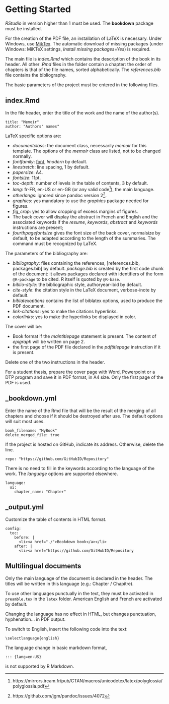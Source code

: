 # Getting Started {#getting_started}

_RStudio_ in version higher than 1 must be used.
The **bookdown** package must be installed.

For the creation of the PDF file, an installation of LaTeX is necessary.
Under Windows, use [MikTex](https://miktex.org/download).
The automatic download of missing packages (under Windows: MiKTeX settings, _Install missing packages=Yes_) is required.

The main file is _index.Rmd_ which contains the description of the book in its header. 
All other _.Rmd_ files in the folder contain a chapter: the order of chapters is that of the file names, sorted alphabetically.
The _references.bib_ file contains the bibliography.

The basic parameters of the project must be entered in the following files.


## index.Rmd

In the file header, enter the title of the work and the name of the author(s).

    title: "Memoir" 
    author: "Authors' names"

LaTeX specific options are:

- _documentclass_: the document class, necessarily _memoir_ for this template. 
The options of the _memoir_ class are listed, not to be changed normally.
- _fontfamily_: [font](https://en.wikibooks.org/wiki/LaTeX/Fonts#Font_families), _lmodern_ by default.
- _linestretch_: line spacing, 1 by default.
- _papersize_: A4.
- _fontsize_: 11pt.
- _toc-depth_: number of levels in the table of contents, 3 by default.
- _lang_: fr-FR, en-US or en-GB (or any valid code[^1]), the main language.
- _otherlangs_: ignored since pandoc version 2[^2].
- _graphics_: yes mandatory to use the _graphics_ package needed for figures.
- *fig_crop*: yes to allow cropping of excess margins of figures.
- The back cover will display the abstract in French and English and the associated keywords if the _resume_, _keywords_, _abstract_ and _keywords_ instructions are present;
- _fourthpagefontsize_ gives the font size of the back cover, normalsize by default, to be adapted according to the length of the summaries.
The command must be recognized by LaTeX.

[^1]: https://mirrors.ircam.fr/pub/CTAN/macros/unicodetex/latex/polyglossia/polyglossia.pdf
[^2]: https://github.com/jgm/pandoc/issues/4072

The parameters of the bibliography are:

- _bibliography_: files containing the references, [references.bib, packages.bib] by default. 
_package.bib_ is created by the first code chunk of the document: it allows packages declared with identifiers of the form `@R-package` to be cited. 
R itself is quoted by `@R-base`.
- _biblio-style_: the bibliographic style, authoryear-ibid by default.
- _cite-style_: the citation style in the LaTeX document, verbose-inote by default.
- _biblatexoptions_ contains the list of biblatex options, used to produce the PDF document.
- _link-citations_: yes to make the citations hyperlinks.
- _colorlinks_: yes to make the hyperlinks be displayed in color.

The cover will be:

- Book format if the _maintitlepage_ statement is present. 
The content of _epigraph_ will be written on page 2.
- the first page of the PDF file declared in the _pdftitlepage_ instruction if it is present.

Delete one of the two instructions in the header.

For a student thesis, prepare the cover page with Word, Powerpoint or a DTP program and save it in PDF format, in A4 size.
Only the first page of the PDF is used.


## _bookdown.yml

Enter the name of the Rmd file that will be the result of the merging of all chapters and choose if it should be destroyed after use.
The default options will suit most uses.

    book_filename: "MyBook"
    delete_merged_file: true


If the project is hosted on GitHub, indicate its address.
Otherwise, delete the line.

    repo: "https://github.com/GitHubID/Repository"


There is no need to fill in the keywords according to the language of the work.
The _language_ options are supported elsewhere.

    language:
      ui:
        chapter_name: "Chapter"


## _output.yml

Customize the table of contents in HTML format.

    config:
      toc:
        before: |
          <li><a href="./">Bookdown book</a></li>
        after: |
          <li><a href="https://github.com/GitHubID/Repository


## Multilingual documents

Only the main language of the document is declared in the header.
The titles will be written in this language (e.g.: Chapter / Chapitre).

To use other languages punctually in the text, they must be activated in `preamble.tex` in the `latex` folder.
American English and French are activated by default.

Changing the language has no effect in HTML, but changes punctuation, hyphenation... in PDF output.

To switch to English, insert the following code into the text:
```
\selectlanguage{english}
```

The language change in basic markdown format, 
```
::: {lang=en-US}
```
is not supported by R Markdown.
